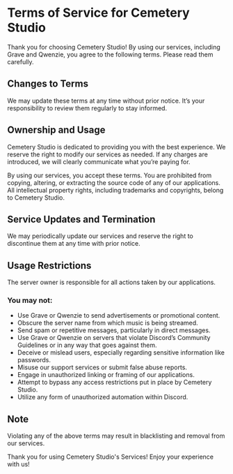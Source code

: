 # Terms of Service for Cemetery Studio

Thank you for choosing Cemetery Studio! By using our services, including Grave and Qwenzie, you agree to the following terms. Please read them carefully.

## Changes to Terms

We may update these terms at any time without prior notice. It’s your responsibility to review them regularly to stay informed.

## Ownership and Usage

Cemetery Studio is dedicated to providing you with the best experience. We reserve the right to modify our services as needed. If any charges are introduced, we will clearly communicate what you’re paying for.

By using our services, you accept these terms. You are prohibited from copying, altering, or extracting the source code of any of our applications. All intellectual property rights, including trademarks and copyrights, belong to Cemetery Studio.

## Service Updates and Termination

We may periodically update our services and reserve the right to discontinue them at any time with prior notice.

## Usage Restrictions

The server owner is responsible for all actions taken by our applications.

### You may not:

- Use Grave or Qwenzie to send advertisements or promotional content.
- Obscure the server name from which music is being streamed.
- Send spam or repetitive messages, particularly in direct messages.
- Use Grave or Qwenzie on servers that violate Discord’s Community Guidelines or in any way that goes against them.
- Deceive or mislead users, especially regarding sensitive information like passwords.
- Misuse our support services or submit false abuse reports.
- Engage in unauthorized linking or framing of our applications.
- Attempt to bypass any access restrictions put in place by Cemetery Studio.
- Utilize any form of unauthorized automation within Discord.

## Note

Violating any of the above terms may result in blacklisting and removal from our services.

Thank you for using Cemetery Studio's Services! Enjoy your experience with us!
